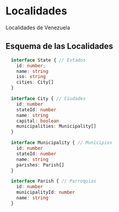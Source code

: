 # Localidades

Localidades de Venezuela


## Esquema de las Localidades

```typescript
  interface State { // Estados
    id: number;
    name: string
    iso: string
    cities: City[]
  }

  interface City { // Ciudades
    id: number
    stateId: number
    name: string
    capital: boolean
    municipalities: Municipality[]
  }

  interface Municipality { // Municipios
    id: number
    stateId: number
    name: string
    parishes: Parish[]
  }

  interface Parish { // Parroquias
    id: number
    municipalityId: number
    name: string
  }
```